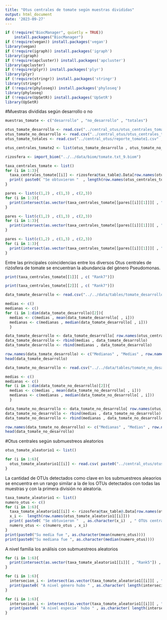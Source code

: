 ```yaml
---
title: "Otus centrales de tomate según muestras divididas"
output: html_document
date: '2023-09-27'
---
```



```r

if (!require("BiocManager", quietly = TRUE))
    install.packages("BiocManager")
if (!require(vegan)) install.packages('vegan')
library(vegan)
if (!require(igraph)) install.packages('igraph')
library(igraph)
if (!require(apcluster)) install.packages('apcluster')
library(apcluster)
if (!require(plyr)) install.packages('plyr')
library(plyr)
if (!require(stringr)) install.packages('stringr')
library(stringr)
if (!require(phyloseq)) install.packages('phyloseq')
library(phyloseq)
if (!require(UpSetR)) install.packages('UpSetR')
library(UpSetR)

```


#Muestras divididas según desarrollo o no


```r
muestras_tomate <- c("desarrollo" , "no_desarrollo" , "totales")
```

```r
otus_tomate_desarrollo <- read.csv("../central_otus/otus_centrales_tomate_desarrollo" , row.names = 1)
otus_tomate_no_desarrollo <- read.csv("../central_otus/otus_centrales_tomate_no_desarrollo.csv" , row.names = 1)
otus_tomate_totales <- read.csv("../central_otus/reporte_tomate1.csv" , row.names = 1)

otus_centrales_tomate2 <- list(otus_tomate_desarrollo , otus_tomate_no_desarrollo , otus_tomate_totales)
```
```r
rizosfera <- import_biom("../../data/biom/tomate.txt_9.biom")
```

```r
taxa_centrales_tomate <- list()
for (i in 1:3){
  taxa_centrales_tomate[[i]] <- rizosfera@tax_table@.Data[row.names(otus_centrales_tomate2[[i]]),]
  print( paste0( "Se obtuvieron "  , length(row.names(otus_centrales_tomate2[[i]])) , " OTUs centrales en las muestras de " , muestras_tomate[i] ) )
}

```


```r
pares <- list(c(1,2) , c(1,3) , c(2,3))
for (i in 1:3){
  print(intersect(as.vector(taxa_centrales_tomate[[pares[[i]][1]]][ , "Rank5"]) , as.vector(taxa_centrales_tomate[[pares[[i]][2]]][ , "Rank5"]) ))
}
```

```r
pares <- list(c(1,2) , c(1,3) , c(2,3))
for (i in 1:3){
  print(intersect(as.vector(taxa_centrales_tomate[[pares[[i]][1]]][ , "Rank6"]) , as.vector(taxa_centrales_tomate[[pares[[i]][2]]][ , "Rank6"]) ))
}
```



```r
pares <- list(c(1,2) , c(1,3) , c(2,3))
for (i in 1:3){
  print(intersect(as.vector(taxa_centrales_tomate[[pares[[i]][1]]][ , "Rank7"]) , as.vector(taxa_centrales_tomate[[pares[[i]][2]]][ , "Rank7"]) ))
}
```

Entre las principales coincidencias entre los diversos Otus centrales de rizósfera de tomate se encuentran la abundancia del género Pseudomonas.

```r
print(taxa_centrales_tomate[[1]][ , c( "Rank7")])
```
```r
print(taxa_centrales_tomate[[2]][ , c( "Rank7")])
```


```r
data_tomate_desarrollo <- read.csv("../../data/tables/tomate_desarrollo.csv" , row.names = 1, header = TRUE )

medias <- c()
medianas <- c()
for (i in 1:dim(data_tomate_desarrollo)[2]){
  medias <- c(medias , mean(data_tomate_desarrollo[ , i]))
  medianas <- c(medianas , median(data_tomate_desarrollo[ , i]))
  }

data_tomate_desarrollo <- data_tomate_desarrollo[ row.names(otus_centrales_tomate2[[1]]),]
data_tomate_desarrollo <- rbind(medias , data_tomate_desarrollo)
data_tomate_desarrollo <- rbind(medianas , data_tomate_desarrollo)

row.names(data_tomate_desarrollo) <- c("Medianas" , "Medias" , row.names(otus_centrales_tomate2[[1]]))
head(data_tomate_desarrollo)
```

```r
data_tomate_no_desarrollo <- read.csv("../../data/tables/tomate_no_desarrollo.csv" , row.names = 1, header = TRUE )

medias <- c()
medianas <- c()
for (i in 1:dim(data_tomate_no_desarrollo)[2]){
  medias <- c(medias , mean(data_tomate_no_desarrollo[ , i]))
  medianas <- c(medianas , median(data_tomate_no_desarrollo[ , i]))
  }

data_tomate_no_desarrollo <- data_tomate_no_desarrollo[ row.names(otus_centrales_tomate2[[2]]),]
data_tomate_no_desarrollo <- rbind(medias , data_tomate_no_desarrollo)
data_tomate_no_desarrollo <- rbind(medianas , data_tomate_no_desarrollo)

row.names(data_tomate_no_desarrollo) <- c("Medianas" , "Medias" , row.names(otus_centrales_tomate2[[2]]))
head(data_tomate_no_desarrollo)
```


#Otus centrales según submuestreos aleatorios 



```r
otus_tomate_aleatorio1 <- list()

for (i in 1:6){
  otus_tomate_aleatorio1[[i]] <- read.csv( paste0("../central_otus/otus_centrales_tomate_aleatorio1_" , as.character(i) , ".csv" ) , row.names = 1)
}
```

La cantidad de OTUs detectados como clave en los submuestreos aleaorios se encuentra en un rango similar a la de los OTUs detectados con todas las muestras y con la primera división no aleatoria. 

```r
taxa_tomate_aleatorio1 <- list()
numero_otus <- c()
for (i in 1:6){
  taxa_tomate_aleatorio1[[i]] <- rizosfera@tax_table@.Data[row.names(otus_tomate_aleatorio1 [[i]]),]
  x_i <-  length(row.names(otus_tomate_aleatorio1[[i]]))
  print( paste0( "Se obtuvieron "  , as.character(x_i)  , " OTUs centrales en el submuestreo aleatorio " , as.character(i)  ) )
  numero_otus <- c(numero_otus , x_i)
}
print(paste0("Su media fue ", as.character(mean(numero_otus))))
print(paste0("Su mediana fue ", as.character(median(numero_otus))))
```

A nivel familia los análisis con submuestreos aleatorios 

```r
for (i in 1:6){
  print(intersect(as.vector(taxa_tomate_aleatorio1[[i]][ , "Rank5"]) , as.vector(taxa_centrales_tomate[[3]][ , "Rank5"]  ) ))
}
```



```r
for (i in 1:6){
  intersecion_i <- intersect(as.vector(taxa_tomate_aleatorio1[[i]][ , "Rank6"]) , as.vector(taxa_centrales_tomate[[3]][ , "Rank6"]  ) )
  print(paste0( "A nivel género hubo " , as.character( length(intersecion_i)) , " coincidencias entre los otus encontrados con todas las muestras y con el submuestreo aleatorio ", as.character(i) ))
}
```


```r
for (i in 1:6){
  intersecion_i <- intersect(as.vector(taxa_tomate_aleatorio1[[i]][ , "Rank7"]) , as.vector(taxa_centrales_tomate[[3]][ , "Rank7"]  ) )
  print(paste0( "A nivel especie´ hubo " , as.character( length(intersecion_i)) , " coincidencias entre los otus encontrados con todas las muestras y con el submuestreo aleatorio ", as.character(i) ))
}
```



